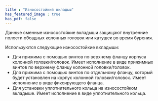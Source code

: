 ```yaml
---
title : "Износостойкий вкладыш"
has_featured_image : true
has_pdf: false
---
```


Данные сменные износостойкие вкладыши защищают внутренние полости обсадных колонных головок или катушек во время бурения.

Используются следующие износостойкие вкладыши:
- Для прижима с помощью винтов по верхнему фланцу корпуса колонной головки/головок. Имеет исполнение в виде прижимных винтов по верхнему фланцу колонной головки/головок.
- Для прижима с помощью винтов по отдельному фланцу, который будет установлен на корпус колонной головки/головок. Имеет исполнение в виде фиксирующего фланца.
- Для установки уплотнительного кольца на износостойком вкладыше. Имеет исполнение в виде уплотнительного кольца.
